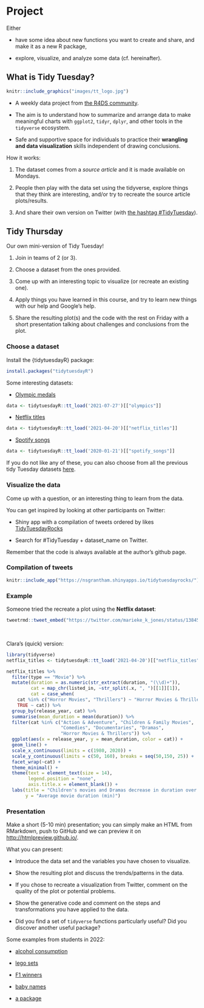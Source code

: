 # Project

Either

- have some idea about new functions you want to create and share, and make it as a new R package,

- explore, visualize, and analyze some data (cf. hereinafter).


## What is Tidy Tuesday?

```r
knitr::include_graphics("images/tt_logo.jpg")
```

- A weekly data project from [the R4DS community](https://www.rfordatasci.com/).

- The aim is to understand how to summarize and arrange data to make meaningful charts with `ggplot2`, `tidyr`, `dplyr`, and other tools in the `tidyverse` ecosystem.

- Safe and supportive space for individuals to practice their **wrangling and data visualization** skills independent of drawing conclusions.


How it works:

1. The dataset comes from a *source article* and it is made available on Mondays.

2. People then play with the data set using the tidyverse, explore things that they think are interesting, and/or try to recreate the source article plots/results.

3. And share their own version on Twitter (with [the hashtag #TidyTuesday](https://twitter.com/search?q=%23tidytuesday&src=typed_query)).


## Tidy Thursday

Our own mini-version of Tidy Tuesday!

1. Join in teams of 2 (or 3).

1. Choose a dataset from the ones provided.

1. Come up with an interesting topic to visualize (or recreate an existing one).

1. Apply things you have learned in this course, and try to learn new things with our help and Google's help.

1. Share the resulting plot(s) and the code with the rest on Friday with a short presentation talking about challenges and conclusions from the plot.

### Choose a dataset

Install the {tidytuesdayR} package:

```r
install.packages("tidytuesdayR")
```

Some interesting datasets:

- [Olympic medals](https://github.com/rfordatascience/tidytuesday/blob/master/data/2021/2021-07-27/readme.md)

```r
data <- tidytuesdayR::tt_load('2021-07-27')[["olympics"]]
```

- [Netflix titles](https://github.com/rfordatascience/tidytuesday/blob/master/data/2021/2021-04-20/readme.md)

```r
data <- tidytuesdayR::tt_load('2021-04-20')[["netflix_titles"]]
```

- [Spotify songs](https://github.com/rfordatascience/tidytuesday/blob/master/data/2020/2020-01-21/readme.md)

```r
data <- tidytuesdayR::tt_load('2020-01-21')[["spotify_songs"]]
```

If you do not like any of these, you can also choose from all the previous tidy Tuesday datasets [here](https://github.com/rfordatascience/tidytuesday#datasets). 


### Visualize the data

Come up with a question, or an interesting thing to learn from the data.

You can get inspired by looking at other participants on Twitter:

- Shiny app with a compilation of tweets ordered by likes [TidyTuesdayRocks](https://nsgrantham.shinyapps.io/tidytuesdayrocks/)

- Search for #TidyTuesday + dataset_name on Twitter.

Remember that the code is always available at the author's github page.


### Compilation of tweets

```r
knitr::include_app("https://nsgrantham.shinyapps.io/tidytuesdayrocks/")
```


### Example

Someone tried the recreate a plot using the **Netflix dataset**:

```r
tweetrmd::tweet_embed("https://twitter.com/marieke_k_jones/status/1384560097821614081")
```

<br>

Clara's (quick) version:

```r
library(tidyverse)
netflix_titles <- tidytuesdayR::tt_load('2021-04-20')[["netflix_titles"]]
```

```r
netflix_titles %>%
  filter(type == "Movie") %>%
  mutate(duration = as.numeric(str_extract(duration, "(\\d)+")),
         cat = map_chr(listed_in, ~str_split(.x, ", ")[[1]][1]),
         cat = case_when(
    cat %in% c("Horror Movies", "Thrillers") ~ "Horror Movies & Thrillers",
    TRUE ~ cat)) %>%
  group_by(release_year, cat) %>%
  summarise(mean_duration = mean(duration)) %>%
  filter(cat %in% c("Action & Adventure", "Children & Family Movies",
                    "Comedies", "Documentaries", "Dramas", 
                    "Horror Movies & Thrillers")) %>%
  ggplot(aes(x = release_year, y = mean_duration, color = cat)) +
  geom_line() +
  scale_x_continuous(limits = c(1980, 2020)) +
  scale_y_continuous(limits = c(50, 160), breaks = seq(50,150, 25)) +
  facet_wrap(~cat) +
  theme_minimal() + 
  theme(text = element_text(size = 14),
        legend.position = "none", 
        axis.title.x = element_blank()) +
  labs(title = "Children's movies and Dramas decrease in duration over time", 
       y = "Average movie duration (min)")
```


### Presentation

Make a short (5-10 min) presentation; you can simply make an HTML from RMarkdown, push to GitHub and we can preview it on <http://htmlpreview.github.io/>.

What you can present:

- Introduce the data set and the variables you have chosen to visualize.

- Show the resulting plot and discuss the trends/patterns in the data.

- If you chose to recreate a visualization from Twitter, comment on the quality of the plot or potential problems.

- Show the generative code and comment on the steps and transformations you have applied to the data.

- Did you find a set of `tidyverse` functions particularly useful? Did you discover another useful package?

Some examples from students in 2022:

- [alcohol consumption](presentations/alcohol-consumption.html)

- [lego sets](presentations/lego.html)

- [F1 winners](presentations/f1.html)

- [baby names](presentations/baby-names.html)

- [a package](presentations/package-stRoke.html)
